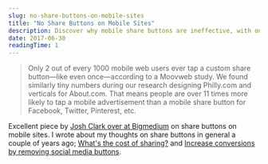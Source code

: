 ```yaml
---
slug: no-share-buttons-on-mobile-sites
title: "No Share Buttons on Mobile Sites"
description: Discover why mobile share buttons are ineffective, with only 0.2% of users engaging with them. Learn how removing social sharing buttons can improve mobile site performance and user experience.
date: 2017-06-30
readingTime: 1
---
```


> Only 2 out of every 1000 mobile web users ever tap a custom share button—like even once—according to a Moovweb study. We found similarly tiny numbers during our research designing Philly.com and verticals for About.com. That means people are over 11 times more likely to tap a mobile advertisement than a mobile share button for Facebook, Twitter, Pinterest, etc.

Excellent piece by <a href="https://bigmedium.com/ideas/no-mobile-share-buttons.html" target="_blank">Josh Clark over at Bigmedium</a> on share buttons on mobile sites. I wrote about my thoughts on share buttons in general a couple of years ago; <a href="https://antonsten.com/what-is-cost-of-sharing/">What's the cost of sharing?</a> and <a href="https://antonsten.com/increase-conversions-by-removing-social-sharing-buttons/">Increase conversions by removing social media buttons</a>.